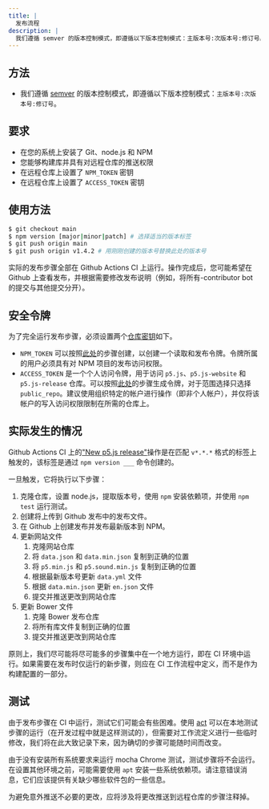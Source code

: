 ```yaml
---
title: |
  发布流程
description: |
  我们遵循 semver 的版本控制模式，即遵循以下版本控制模式：主版本号:次版本号:修订号。
---
```



## 方法

* 我们遵循 [semver](https://semver.org/) 的版本控制模式，即遵循以下版本控制模式：`主版本号:次版本号:修订号`。

## 要求

* 在您的系统上安装了 Git、node.js 和 NPM
* 您能够构建库并具有对远程仓库的推送权限
* 在远程仓库上设置了 `NPM_TOKEN` 密钥
* 在远程仓库上设置了 `ACCESS_TOKEN` 密钥

## 使用方法

```sh
$ git checkout main
$ npm version [major|minor|patch] # 选择适当的版本标签
$ git push origin main
$ git push origin v1.4.2 # 用刚刚创建的版本号替换此处的版本号
```

实际的发布步骤全部在 Github Actions CI 上运行。操作完成后，您可能希望在 Github 上查看发布，并根据需要修改发布说明（例如，将所有-contributor bot 的提交与其他提交分开）。

## 安全令牌

为了完全运行发布步骤，必须设置两个[仓库密钥](https://docs.github.com/cn/actions/security-guides/encrypted-secrets#creating-encrypted-secrets-for-a-repository)如下。

* `NPM_TOKEN` 可以按照[此处](https://docs.npmjs.com/creating-and-viewing-access-tokens)的步骤创建，以创建一个读取和发布令牌。令牌所属的用户必须具有对 NPM 项目的发布访问权限。
* `ACCESS_TOKEN` 是一个个人访问令牌，用于访问 `p5.js`、`p5.js-website` 和 `p5.js-release` 仓库。可以按照[此处](https://docs.github.com/cn/authentication/keeping-your-account-and-data-secure/creating-a-personal-access-token)的步骤生成令牌，对于范围选择只选择 `public_repo`。建议使用组织特定的帐户进行操作（即非个人帐户），并仅将该帐户的写入访问权限限制在所需的仓库上。

## 实际发生的情况

Github Actions CI 上的["New p5.js release"](../.github/workflows/release.yml)操作是在匹配 `v*.*.*` 格式的标签上触发的，该标签是通过 `npm version ___` 命令创建的。

一旦触发，它将执行以下步骤：

1. 克隆仓库，设置 node.js，提取版本号，使用 `npm` 安装依赖项，并使用 `npm test` 运行测试。
2. 创建将上传到 Github 发布中的发布文件。
3. 在 Github 上创建发布并发布最新版本到 NPM。
4. 更新网站文件
   1. 克隆网站仓库
   2. 将 `data.json` 和 `data.min.json` 复制到正确的位置
   3. 将 `p5.min.js` 和 `p5.sound.min.js` 复制到正确的位置
   4. 根据最新版本号更新 `data.yml` 文件
   5. 根据 `data.min.json` 更新 `en.json` 文件
   6. 提交并推送更改到网站仓库
5. 更新 Bower 文件
   1. 克隆 Bower 发布仓库
   2. 将所有库文件复制到正确的位置
   3. 提交并推送更改到网站仓库

原则上，我们尽可能将尽可能多的步骤集中在一个地方运行，即在 CI 环境中运行。如果需要在发布时仅运行的新步骤，则应在 CI 工作流程中定义，而不是作为构建配置的一部分。

## 测试

由于发布步骤在 CI 中运行，测试它们可能会有些困难。使用 [act](https://github.com/nektos/act) 可以在本地测试步骤的运行（在开发过程中就是这样测试的），但需要对工作流定义进行一些临时修改，我们将在此大致记录下来，因为确切的步骤可能随时间而改变。

由于没有安装所有系统要求来运行 mocha Chrome 测试，测试步骤将不会运行。在设置其他环境之前，可能需要使用 `apt` 安装一些系统依赖项。请注意错误消息，它们应该提供有关缺少哪些软件包的一些信息。

为避免意外推送不必要的更改，应将涉及将更改推送到远程仓库的步骤注释掉。
